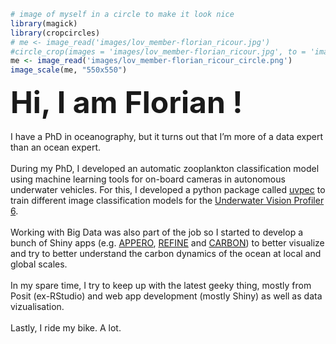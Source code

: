 ::: {.grid}

::: {.g-col-4}
```r
# image of myself in a circle to make it look nice
library(magick)
library(cropcircles)
# me <- image_read('images/lov_member-florian_ricour.jpg')
#circle_crop(images = 'images/lov_member-florian_ricour.jpg', to = 'images/lov_member-florian_ricour_circle.png')
me <- image_read('images/lov_member-florian_ricour_circle.png')
image_scale(me, "550x550")
```
:::

::: {.g-col-8}
<strong><span style="font-size: xxx-large;">Hi, I am Florian ! </span></strong><br><br>
I have a PhD in oceanography, but it turns out that I'm more of a data expert than an ocean expert.<br><br>
During my PhD, I developed an automatic zooplankton classification model using machine learning tools for on-board cameras in autonomous underwater vehicles. For this, I developed a python package called [uvpec](https://github.com/ecotaxa/uvpec/) to train different image classification models for the [Underwater Vision Profiler 6](http://www.hydroptic.com/index.php/public/Page/product_item/UVP6-LP).<br><br>
Working with Big Data was also part of the job so I started to develop a bunch of Shiny apps (e.g. [APPERO](https://fricour.shinyapps.io/Appero/), [REFINE](https://fricour.shinyapps.io/CARBON_REFINE/) and [CARBON](https://fricour.shinyapps.io/carbon_fluxes_app/)) to better visualize and try to better understand the carbon dynamics of the ocean at local and global scales.<br><br>
In my spare time, I try to keep up with the latest geeky thing, mostly from Posit (ex-RStudio) and web app development (mostly Shiny) as well as data vizualisation.<br><br>
Lastly, I ride my bike. A lot.
:::

:::